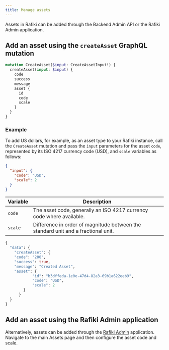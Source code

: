 ```yaml
---
title: Manage assets
---
```



Assets in Rafiki can be added through the Backend Admin API or the Rafiki Admin application.

## Add an asset using the `createAsset` GraphQL mutation

<CodeBlock title='Example createAsset Mutation'>

```graphql
mutation CreateAsset($input: CreateAssetInput!) {
  createAsset(input: $input) {
    code
    success
    message
    asset {
      id
      code
      scale
    }
  }
}
```

</CodeBlock>

### Example

To add US dollars, for example, as an asset type to your Rafiki instance, call the `CreateAsset` mutation and pass the `input` parameters for the asset `code`, represented by its <LinkOut href="https://en.wikipedia.org/wiki/ISO_4217">ISO 4217 currency code</LinkOut> (USD), and `scale` variables as follows:

<CodeBlock title='Example JSON request'>

```json
{
  "input": {
    "code": "USD",
    "scale": 2
  }
}
```

</CodeBlock>

| Variable | Description                                                                       |
| -------- | --------------------------------------------------------------------------------- |
| `code`   | The asset code, generally an ISO 4217 currency code where available.              |
| `scale`  | Difference in order of magnitude between the standard unit and a fractional unit. |

<CodeBlock title='Example JSON response'>

```graphql
{
  "data": {
	"createAsset": {
  	"code": "200",
  	"success": true,
  	"message": "Created Asset",
  	"asset": {
    		"id": "b3dffeda-1e0e-47d4-82a3-69b1a622eeb9",
    		"code": "USD",
    		"scale": 2
  	    }
	  }
  }
}
```

</CodeBlock>

## Add an asset using the Rafiki Admin application

Alternatively, assets can be added through the [Rafiki Admin](/admin/admin-user-guide/#assets) application. Navigate to the main Assets page and then configure the asset code and scale.
